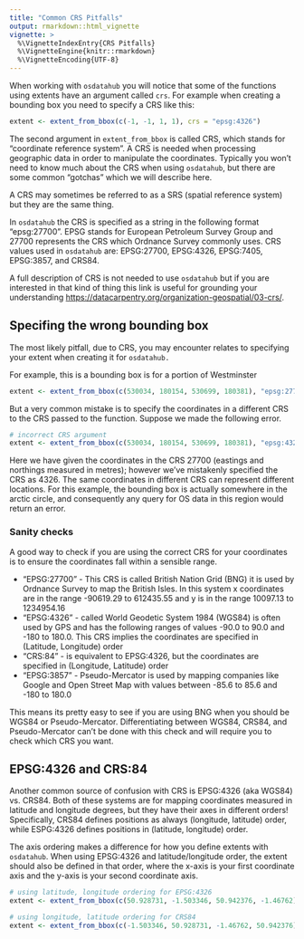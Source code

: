 ```yaml
---
title: "Common CRS Pitfalls"
output: rmarkdown::html_vignette
vignette: >
  %\VignetteIndexEntry{CRS Pitfalls}
  %\VignetteEngine{knitr::rmarkdown}
  %\VignetteEncoding{UTF-8}
---
```




When working with `osdatahub` you will notice that some of the functions using
extents have an argument called `crs`. For example when creating a bounding box
you need to specify a CRS like this:


```r
extent <- extent_from_bbox(c(-1, -1, 1, 1), crs = "epsg:4326")
```

The second argument in `extent_from_bbox` is called CRS, which stands for
"coordinate reference system". A CRS is needed when processing geographic data
in order to manipulate the coordinates. Typically you won't need to know much
about the CRS when using `osdatahub`, but there are some common "gotchas" which
we will describe here.

A CRS may sometimes be referred to as a SRS (spatial reference system) but they
are the same thing.

In `osdatahub` the CRS is specified as a string in the following format
"epsg:27700". EPSG stands for European Petroleum Survey Group and 27700
represents the CRS which Ordnance Survey commonly uses. CRS values used in
`osdatahub` are: EPSG:27700, EPSG:4326, EPSG:7405, EPSG:3857, and CRS84.

A full description of CRS is not needed to use `osdatahub` but if you are
interested in that kind of thing this link is useful for grounding your
understanding
[https://datacarpentry.org/organization-geospatial/03-crs/](https://datacarpentry.org/organization-geospatial/03-crs/).

## Specifing the wrong bounding box

The most likely pitfall, due to CRS, you may encounter relates to specifying
your extent when creating it for `osdatahub.`

For example, this is a bounding box is for a portion of Westminster


```r
extent <- extent_from_bbox(c(530034, 180154, 530699, 180381), "epsg:27700")
```

But a very common mistake is to specify the coordinates in a different CRS to
the CRS passed to the function. Suppose we made the following error.


```r
# incorrect CRS argument
extent <- extent_from_bbox(c(530034, 180154, 530699, 180381), "epsg:4326") 
```

Here we have given the coordinates in the CRS 27700 (eastings and northings
measured in metres); however we've mistakenly specified the CRS as 4326. The
same coordinates in different CRS can represent different locations. For this
example, the bounding box is actually somewhere in the arctic circle, and
consequently any query for OS data in this region would return an error.

### Sanity checks
A good way to check if you are using the correct CRS for your coordinates is to
ensure the coordinates fall within a sensible range.

* "EPSG:27700" - This CRS is called British Nation Grid (BNG) it is used by Ordnance Survey to map the British Isles. In this system x coordinates are in the range -90619.29 to 612435.55 and y is in the range 10097.13 to 1234954.16
* "EPSG:4326" - called World Geodetic System 1984 (WGS84) is often used by GPS and has the following ranges of values -90.0 to 90.0 and -180 to 180.0. This CRS implies the coordinates are specified in (Latitude, Longitude) order
* "CRS:84" - is equivalent to EPSG:4326, but the coordinates are specified in (Longitude, Latitude) order
* "EPSG:3857" - Pseudo-Mercator is used by mapping companies like Google and Open Street Map with values between -85.6 to 85.6 and -180 to 180.0

This means its pretty easy to see if you are using BNG when you should be WGS84
or Pseudo-Mercator. Differentiating between WGS84, CRS84, and Pseudo-Mercator
can't be done with this check and will require you to check which CRS you want.

## EPSG:4326 and CRS:84

Another common source of confusion with CRS is EPSG:4326 (aka WGS84) vs. CRS84.
Both of these systems are for mapping coordinates measured in latitude and
longitude degrees, but they have their axes in different orders! Specifically,
CRS84 defines positions as always (longitude, latitude) order, while ESPG:4326
defines positions in (latitude, longitude) order.

The axis ordering makes a difference for how you define extents with
`osdatahub`. When using EPSG:4326 and latitude/longitude order, the extent
should also be defined in that order, where the x-axis is your first coordinate
axis and the y-axis is your second coordinate axis.


```r
# using latitude, longitude ordering for EPSG:4326
extent <- extent_from_bbox(c(50.928731, -1.503346, 50.942376, -1.46762), "epsg:4326") 

# using longitude, latitude ordering for CRS84
extent <- extent_from_bbox(c(-1.503346, 50.928731, -1.46762, 50.942376), "crs84") 
```

